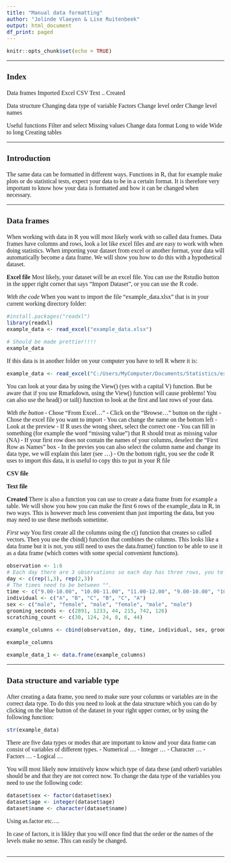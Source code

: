 ```yaml
---
title: "Manual data formatting"
author: "Jolinde Vlaeyen & Lise Ruitenbeek"
output: html_document
df_print: paged
---
```


<style type="text/css">
body{
  font-size: 12pt;
  font-family: "Calibri";
}
h1.title{
  font-size: 22pt;
}
h3{
  font-size: 16pt;
}
h4{
  font-size: 12pt;
}
</style>


```r
knitr::opts_chunk$set(echo = TRUE)
```


***
### **Index**
Data frames
  Imported
    Excel
    CSV
    Text
    ..
  Created

Data structure 
  Changing data type of variable
  Factors
    Change level order
    Change level names

Useful functions
  Filter and select
    Missing values
  Change data format
    Long to wide
    Wide to long
  Creating tables


***
### **Introduction**
The same data can be formatted in different ways. Functions in R, that for example make plots or do statistical tests, expect your data to be in a certain format. It is therefore very important to know how your data is formatted and how it can be changed when necessary. 


***
### **Data frames**
When working with data in R you will most likely work with so called data frames. Data frames have columns and rows, look a lot like excel files and are easy to work with when doing statistics. When importing your dataset from excel or another format, your data will automatically become a data frame. We will show you how to do this with a hypothetical dataset. 

**Excel file**
Most likely, your dataset will be an excel file. You can use the Rstudio button in the upper right corner that says "Import Dataset", or you can use the R code. 

*With the code*
When you want to import the file "example_data.xlsx" that is in your current working directory folder:
```r
#install.packages("readxl")
library(readxl)
example_data <- read_excel("example_data.xlsx")
```
```r
# Should be made prettier!!!!
example_data
```
If this data is in another folder on your computer you have to tell R where it is:
```r
example_data <- read_excel("C:/Users/MyComputer/Documents/Statistics/example_data.xlsx")
```
You can look at your data by using the View() (yes with a capital V) function. But be aware that if you use Rmarkdown, using the View() function will cause problems! You can also use the head() or tail() function to look at the first and last rows of your data.

*With the button*
- Chose "From Excel..."
- Click on the "Browse..." button on the right 
- Chose the excel file you want to import
- You can change the name on the bottom left
- Look at the preview 
- If R uses the wrong sheet, select the correct one
- You can fill in something (for example the word "missing value") that R should treat as missing value (NA)
- If your first row does not contain the names of your columns, deselect the "First Row as Names" box
- In the previes you can also select the column name and change its data type, we will explain this later (see ...)
- On the bottom right, you see the code R uses to import this data, it is useful to copy this to put in your R file

**CSV file**

**Text file**

**Created**
There is also a function you can use to create a data frame from for example a table. We will show you how you can make the first 6 rows of the example_data in R, in two ways. This is however much less convenient than just importing the data, but you may need to use these methods sometime.

*First way*
You first create all the columns using the c() function that creates so called vectors. Then you use the cbind() function that combines the columns. This looks like a data frame but it is not, you still need to uses the data.frame() function to be able to use it as a data frame (which comes with some special convenient functions).
```r
observation <- 1:6
# Each day there are 3 observations so each day has three rows, you tell R to repeat the number 1 three times etc. and combine it into a vector.
day <- c(rep(1,3), rep(2,3))
# The times need to be between "". 
time <- c("9.00-10.00", "10.00-11.00", "11.00-12.00", "9.00-10.00", "10.00-11.00", "11.00-12.00")
individual <- c("A", "B", "C", "B", "C", "A")
sex <- c("male", "female", "male", "female", "male", "male")
grooming_seconds <- c(2891, 1233, 44, 215, 742, 126)
scratching_count <- c(30, 124, 24, 8, 6, 44)

example_columns <- cbind(observation, day, time, individual, sex, grooming_seconds, scratching_count)

example_columns

example_data_1 <- data.frame(example_columns)

```


***
### **Data structure and variable type**
After creating a data frame, you need to make sure your columns or variables are in the correct data type. To do this you need to look at the data structure which you can do by clicking on the blue button of the dataset in your right upper corner, or by using the following function:
```r
str(example_data)
```

There are five data types or modes that are important to know and your data frame can consist of variables of different types. 
- Numerical ...
- Integer ...
- Character ...
- Factors ...
- Logical ...

You will most likely now intuitively know which type of data these (and other0 variables should be and that they are not correct now. To change the data type of the variables you need to use the following code:
```r
dataset$sex <- factor(dataset$sex)
dataset$age <- integer(dataset$age)
dataset$name <- character(dataset$name)

```

Using as.factor etc....

In case of factors, it is likley that you will once find that the order or the names of the levels make no sense. This can easily be changed.
```r
```


***



```r
```